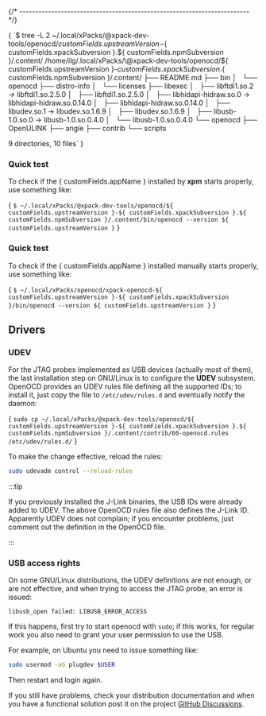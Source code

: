 



{/* ------------------------------------------------------------------------ */}

<AutomatedInstall/>

<CodeBlock language="console"> {
`$ tree -L 2 ~/.local/xPacks/\@xpack-dev-tools/openocd/${ customFields.upstreamVersion }-${ customFields.xpackSubversion }.${ customFields.npmSubversion }/.content/
/home/ilg/.local/xPacks/\@xpack-dev-tools/openocd/${ customFields.upstreamVersion }-${ customFields.xpackSubversion }.${ customFields.npmSubversion }/.content/
├── README.md
├── bin
│   └── openocd
├── distro-info
│   └── licenses
├── libexec
│   ├── libftdi1.so.2 -> libftdi1.so.2.5.0
│   ├── libftdi1.so.2.5.0
│   ├── libhidapi-hidraw.so.0 -> libhidapi-hidraw.so.0.14.0
│   ├── libhidapi-hidraw.so.0.14.0
│   ├── libudev.so.1 -> libudev.so.1.6.9
│   ├── libudev.so.1.6.9
│   ├── libusb-1.0.so.0 -> libusb-1.0.so.0.4.0
│   └── libusb-1.0.so.0.4.0
└── openocd
    ├── OpenULINK
    ├── angie
    ├── contrib
    └── scripts

9 directories, 10 files`
}</CodeBlock>

<AutomatedUninstall/>

### Quick test

To check if the { customFields.appName } installed by **xpm** starts properly, use something like:

<CodeBlock language="console"> {
`$ ~/.local/xPacks/@xpack-dev-tools/openocd/${ customFields.upstreamVersion }-${ customFields.xpackSubversion }.${ customFields.npmSubversion }/.content/bin/openocd --version
${ customFields.upstreamVersion }`
}</CodeBlock>

<ManualInstall/>

<ManualInstallLinux/>

<ManualInstallInfo/>

### Quick test

To check if the { customFields.appName } installed manually starts properly, use something like:

<CodeBlock language="console"> {
`$ ~/.local/xPacks/openocd/xpack-openocd-${ customFields.upstreamVersion }-${ customFields.xpackSubversion }/bin/openocd --version
${ customFields.upstreamVersion }`
}</CodeBlock>

## Drivers

### UDEV

For the JTAG probes implemented as USB devices (actually most of them),
the last installation step on GNU/Linux is to configure the **UDEV**
subsystem. OpenOCD provides an UDEV rules file defining all the
supported IDs; to install it, just copy the file to `/etc/udev/rules.d`
and eventually notify the daemon:

<CodeBlock language="sh"> {
`sudo cp ~/.local/xPacks/@xpack-dev-tools/openocd/${ customFields.upstreamVersion }-${ customFields.xpackSubversion }.${ customFields.npmSubversion }/.content/contrib/60-openocd.rules /etc/udev/rules.d/`
}</CodeBlock>

To make the change effective, reload the rules:

```sh
sudo udevadm control --reload-rules
```

:::tip

If you previously installed the
J-Link binaries, the USB IDs were
already added to UDEV. The above OpenOCD rules file also defines the
J-Link ID. Apparently UDEV does not complain; if you encounter
problems, just comment out the definition in the OpenOCD file.

:::

### USB access rights

On some GNU/Linux distributions, the UDEV definitions are not enough,
or are not effective, and when trying to access the JTAG probe,
an error is issued:

```console
libusb_open failed: LIBUSB_ERROR_ACCESS
```

If this happens, first try to start openocd with `sudo`; if this works,
for regular work you also need to grant your user permission to use the USB.

For example, on Ubuntu you need to issue something like:

```sh
sudo usermod -aG plugdev $USER
```

Then restart and login again.

If you still have problems, check your distribution documentation and
when you have a functional solution post it on the project
[GitHub Discussions](https://github.com/xpack-dev-tools/openocd-xpack/discussions/).
